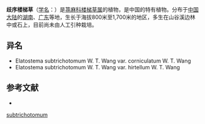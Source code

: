 {{Speciesbox
| name = 歧序楼梯草
| status = 
| status_system = 
| image =
| genus = Elatostema
| species = subtrichotomum
| authority = W. T. Wang
| subdivision_ranks =[[变种|变种]]
| subdivision =
* 歧序楼梯草 ''E. s.'' var. ''subtrichotomum''
* [[角萼楼梯草|角萼楼梯草]] ''E. s.'' var. ''corniculatum''
}}

'''歧序楼梯草'''（[[学名|学名]]：{{lang|la|''Elatostema subtrichotomum''}}）是[[荨麻科|荨麻科]][[楼梯草属|楼梯草属]]的植物，是中国的特有植物。分布于[[中国大陆|中国大陆]]的[[湖南|湖南]]、[[广东|广东]]等地，生长于海拔800米至1,700米的地区，多生在山谷溪边林中或石上，目前尚未由人工引种栽培。

== 异名 ==
* Elatostema subtrichotomum W. T. Wang var. corniculatum W. T. Wang
* Elatostema subtrichotomum W. T. Wang var. hirtellum W. T. Wang

== 参考文献 ==
<div class="references-small">
* {{cite web| url =http://www.bioinfo.cn/db05/KmzwSpecies.php?action=view&id=23316| title =歧序楼梯草（原变种）| work =《中国高等植物数据库全库》| publisher =中国科学院微生物研究所| author =昆明植物研究所| accessdate =2009-02-25| deadurl =yes| archiveurl =https://web.archive.org/web/20160305033530/http://www.bioinfo.cn/db05/KmzwSpecies.php?action=view&id=23316| archivedate =2016-03-05}}
</div>
{{Taxonbar|from=Q11125077}}

{{DEFAULTSORT:Elatostema subtrichotomum}}
[[Category:楼梯草属|subtrichotomum]]


{{Urticaceae-stub}}